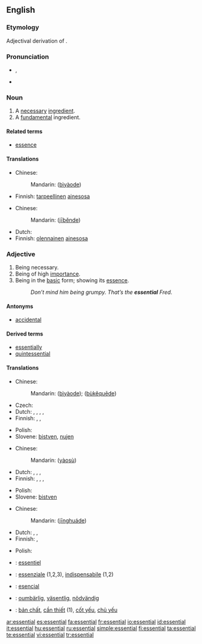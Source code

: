 {{wikipedia|dab=Essential}}
==English==

===Etymology===
Adjectival derivation of {{L.}} {{term|essentia||being, essence}}.

===Pronunciation===
*{{IPA|/ɪˈsɛn.tʃəl/}}, {{SAMPA|I"sEn.tS@l/}} 
*{{audio|en-us-essential.ogg|Audio (US)}}

===Noun===
{{en-noun}}

# A [[necessary]] [[ingredient]].
# A [[fundamental]] ingredient.

{{rfex}}

====Related terms====
*[[essence]]

====Translations====
{{trans-top|necessary ingredient}}
* Chinese:
*: Mandarin: {{zh-ts|[[必要]]的|[[必要]]的}} ([[bì]][[yào]][[de]])
* Finnish: [[tarpeellinen]] [[ainesosa]]
{{trans-mid}}
{{trans-bottom}}

{{trans-top|fundamental ingredient}}
* Chinese:
*: Mandarin: {{zh-ts|[[基本]]的|[[基本]]的}} ([[jī]][[běn]][[de]])
* Dutch: {{t|nl|essentieel|n|alt=essentiële}}
* Finnish: [[olennainen]] [[ainesosa]]
{{trans-mid}}
{{trans-bottom}}

===Adjective===
{{en-adj}}

# Being necessary.
# Being of high [[importance]].
# Being in the [[basic]] form; showing its [[essence]].
#: ''Don’t mind him being grumpy.  That’s the '''essential''' Fred.''

{{rfex|difference between 1 and 2}}

====Antonyms====
* [[accidental]]

====Derived terms====
*[[essentially]]
*[[quintessential]]

====Translations====
{{trans-top|necessary}}
* Chinese:
*: Mandarin: {{zh-ts|[[必要]]的|[[必要]]的}} ([[bì]][[yào]][[de]]); {{zh-ts|[[不可]][[缺]]的|[[不可]][[缺]]的}} ([[bù]][[kě]][[quē]][[de]])
* Czech: {{t-|cs|nepostradatelný|m}}
* Dutch: {{t|nl|essentieel}}, {{t-|nl|onontbeerlijk}}, {{t-|nl|wezenlijk}}, {{t+|nl|noodzakelijk}}, {{t+|nl|nodig}}
* Finnish: {{t-|fi|olennainen}}, {{t+|fi|tärkeä}}, {{t+|fi|tarpeellinen}}
{{trans-mid}}
* Polish: {{t+|pl|niezbędny|m}}
* Slovene: [[bistven]], [[nujen]]
{{trans-bottom}}

{{trans-top|of high importance}}
* Chinese:
*: Mandarin: {{zh-ts|要素|要素}} ([[yào]][[sù]])
* Dutch: {{t|nl|essentieel}}, {{t-|nl|onontbeerlijk}}, {{t-|nl|wezenlijk}}, {{t+|nl|belangrijk}}
* Finnish: {{t-|fi|olennainen}}, {{t-|fi|välttämätön}}, {{t-|fi|elintärkeä}}, {{t-|fi|oleellinen}}
{{trans-mid}}
* Polish: {{t+|pl|zasadniczy|m}}
* Slovene: [[bistven]]
{{trans-bottom}}

{{trans-top|in basic form}}
* Chinese:
*: Mandarin: {{zh-ts|[[精華]]的|[[精华]]的}} ([[jīng]][[huá]][[de]])
* Dutch: {{t|nl|essentieel}}, {{t-|nl|wezenlijk}}, {{t+|nl|echt}}
* Finnish: {{t+|fi|tavallinen}}, {{t+|fi|normaali}}
{{trans-mid}}
* Polish: {{t+|pl|podstawowy|m}}
{{trans-bottom}}

{{checktrans-top}}
*{{ttbc|French}}: [[essentiel]]
*{{ttbc|Italian}}: [[essenziale]] (1,2,3), [[indispensabile]] (1,2)
{{trans-mid}}
*{{ttbc|Spanish}}: [[esencial]]
*{{ttbc|Swedish}}: [[oumbärlig]], [[väsentlig]], [[nödvändig]]
*{{ttbc|Vietnamese}}: [[bản chất]], [[cần thiết]] (1), [[cốt yếu]], [[chủ yếu]]
{{trans-bottom}}

[[ar:essential]]
[[es:essential]]
[[fa:essential]]
[[fr:essential]]
[[io:essential]]
[[id:essential]]
[[it:essential]]
[[hu:essential]]
[[ru:essential]]
[[simple:essential]]
[[fi:essential]]
[[ta:essential]]
[[te:essential]]
[[vi:essential]]
[[tr:essential]]